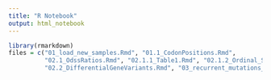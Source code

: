 ```yaml
---
title: "R Notebook"
output: html_notebook
---
```



```r
library(rmarkdown)
files = c("01_load_new_samples.Rmd", "01.1_CodonPositions.Rmd", 
          "02.1_OdssRatios.Rmd", "02.1.1_Table1.Rmd", "02.1.2_Ordinal_Scan.Rmd", 
          "02.2_DifferentialGeneVariants.Rmd", "03_recurrent_mutations_analysis.Rmd")


```

